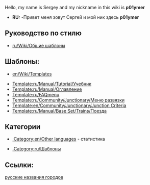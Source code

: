 Hello, my name is Sergey and my nickname in this wiki is '''p01ymer'''
*'''RU:''' -Привет меня зовут Сергей и мой ник здесь '''p01ymer'''

==Руководство по стилю==
* [[ru/Wiki/Общие шаблоны]]

==Шаблоны:==
* [[en/Wiki/Templates]]

* [[Template:ru/Manual/Tutorial/Учебник]]
* [[Template:ru/Manual/Оглавление]]
* [[Template:ru/FAQmenu]]
* [[Template:ru/Community/Junctionary/Меню развязки]]
* [[Template:en/Community/Junctionary/Junction Criteria]]
* [[Template:ru/Manual/Base Set/Trains/Поезда]]

==Категории==
* [[:Category:en/Other languages]] - статистика

* [[:Category:ru/Шаблоны]]
==Ссылки:==
[http://grfcrawler.tt-forums.net/details.php?do=details&id=179 русские названия городов]